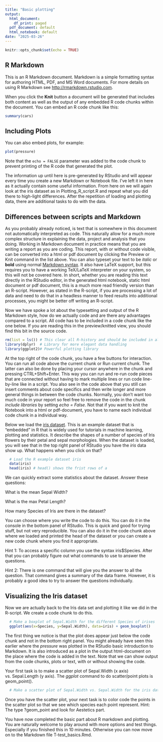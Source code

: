 ```yaml
---
title: "Basic plotting"
output:
  html_document:
    df_print: paged
  pdf_document: default
  html_notebook: default
date: "2025-03-26"
---
```


```r
knitr::opts_chunk$set(echo = TRUE)
```

## R Markdown

This is an R Markdown document. Markdown is a simple formatting syntax for authoring HTML, PDF, and MS Word documents. For more details on using R Markdown see <http://rmarkdown.rstudio.com>.

When you click the **Knit** button a document will be generated that includes both content as well as the output of any embedded R code chunks within the document. You can embed an R code chunk like this:

```r
summary(cars)
```

## Including Plots

You can also embed plots, for example:

```r
plot(pressure)
```

Note that the `echo = FALSE` parameter was added to the code chunk to prevent printing of the R code that generated the plot.

The information up until here is pre-generated by RStudio and will appear every time you create a new Markdown or Notebook file. I've left it in here as it actually contain some useful information. From here on we will again look at the iris dataset as in Plotting_R_script.R and repeat what you did there to high-light differences. After the repetition of loading and plotting data, there are additional tasks to do with the data.

## Differences between scripts and Markdown

As you probably already noticed, is text that is somewhere in this document not automatically interpreted as code. This naturally allow for a much more complex structure in explaining the data, project and analysis that you doing. Working in Markdown document in practice means that you are writing a report as you are coding. This report, with or without code visible, can be converted into a html or pdf document by clicking the Preview or Knit command in the list above. You can also typeset your text to be *italic* or **bold** using normal [Markdown syntax](https://www.markdownguide.org/basic-syntax/). It also have LaTeX support, but this requires you to have a working TeX/LaTeX interpreter on your system, so this will not be covered here. In short, whether you are reading this text directly in the RStudio editor, in the generated html notebook, static html document or pdf document, this is a much more read friendly version than an R-script. However, as stated in the R-script, if you are processing a lot of data and need to do that in a headless manner to feed results into additional processes, you might be better off writing an R-script. 

Now we have spoke a lot about the typesetting and output of the R Markdown style, how do we actually code and are there any advantages compared to a script. All code has to be included in a code chunk like the one below. If you are reading this in the preview/knitted view, you should find this bit in the source code.

```r
rm(list = ls()) # This clear all R-history and should be included in all code
library(dplyr)  # Library for more elegant data handling
library(ggplot2)# Powerful plotting library
```

At the top right of the code chunk, you have a few buttons for interaction. You can run all code above the current chunk or Run current chunk. The latter can also be done by placing your cursor anywhere in the chunk and pressing CTRL+Shift+Enter. This way you can run and re-run code pieces that are connected without having to mark multiple lines or run code line-by-line like in a script. You also see in the code above that you still can insert comments about code specifics and then write longer and more general things in between the code chunks. Normally, you don't want too much code in your report so feel free to remove the code in the chunk *include libraries* by setting *echo = False*. Not that if you want to knit the Notebook into a html or pdf-document, you have to name each individual code chunk in a individual way.

Below we load the [iris dataset](https://en.wikipedia.org/wiki/Iris_flower_data_set). This is an example dataset that is "embedded" in R that is widely used for tutorials in machine learning, plotting and statistics. It describe the shapes of a number of species of Iris flowers by their petal and sepal morphologies. When the dataset is loaded, you will see that in the top right panel of RStudio you have the *iris* data show up. What happens when you click on that?

```r
  # Load the R example dataset iris
  data(iris)
  head(iris) # head() shows the frist rows of a  
```

We can quickly extract some statistics about the dataset. Answer these questions:

What is the mean Sepal Width?

What is the max Petal Length?

How many Species of Iris are there in the dataset? 

You can choose where you write the code to do this. You can do it in the console in the bottom panel of RStudio. This is quick and good for trying stuff, but not very reproducible. You can also do it in the code chunk above where we loaded and printed the head of the dataset or you can create a new code chunk where you find it appropriate.

Hint 1: To access a specific column you use the syntax iris$Species. After that you can probably figure out what commands to use to answer the questions.

Hint 2: There is one command that will give you the answer to all the question. That command gives a summary of the data frame. However, it is probably a good idea to try to answer the questions individually. 


## Visualizing the Iris dataset

Now we are actually back to the Iris data set and plotting it like we did in the R-script. We create a code chunk to do this.
```r

  # Make a boxplot of Sepal.Width for the different Species of irises
  ggplot(aes(x=Species, y=Sepal.Width), data=iris) + geom_boxplot()
```

The first thing we notice is that the plot does appear just below the code chunk and not in the bottom right panel. You might already have seen this earlier where the *pressure* was plotted in the RStudio basic introduction to Markdown. It is also introduced as a plot in the output html-document on the place where the code is added in the text. Note that we can show output from the code chunks, plots or text, with or without showing the code.

Your first task is to make a scatter plot of Sepal.Width (x axis) vs. Sepal.Length (y axis). The *ggplot* command to do scatter/point plots is geom_point().
```r
  # Make a scatter plot of Sepal.Width vs. Sepal.Width for the iris dataset

```

Once you have the scatter plot, your next task is to color code the points in the scatter plot so that we see which species each point represent. Hint: The type ?geom_point and look for Aestetics part.

You have now completed the basic part about R markdown and plotting. You are naturally welcome to play around with more options and test things. Especially if you finished this in 10 minutes. Otherwise you can now move on to the Markdown file T-test_basics.Rmd.